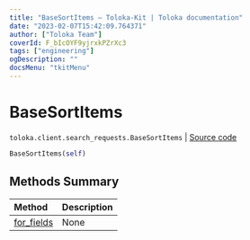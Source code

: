 ```yaml
---
title: "BaseSortItems — Toloka-Kit | Toloka documentation"
date: "2023-02-07T15:42:09.764371"
author: ["Toloka Team"]
coverId: F_bIcOYF9yjrxkPZrXc3
tags: ["engineering"]
ogDescription: ""
docsMenu: "tkitMenu"
---
```


# BaseSortItems
`toloka.client.search_requests.BaseSortItems` | [Source code](https://github.com/Toloka/toloka-kit/blob/v1.1.3/src/client/search_requests.py#L117)

```python
BaseSortItems(self)
```

## Methods Summary

| Method | Description |
| :------| :-----------|
[for_fields](/docs/toloka-kit/reference/toloka.client.search_requests.BaseSortItems.for_fields)| None
